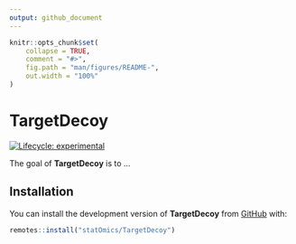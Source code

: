 ```yaml
---
output: github_document
---
```


<!-- README.md is generated from README.Rmd. Please edit that file -->

```r
knitr::opts_chunk$set(
    collapse = TRUE,
    comment = "#>",
    fig.path = "man/figures/README-",
    out.width = "100%"
)
```

# TargetDecoy

<!-- badges: start -->
[![Lifecycle: experimental](https://img.shields.io/badge/lifecycle-experimental-orange.svg)](https://lifecycle.r-lib.org/articles/stages.html#experimental)
<!-- [![BioC status](http://www.bioconductor.org/shields/build/release/bioc/TargetDecoy.svg)](https://bioconductor.org/checkResults/release/bioc-LATEST/TargetDecoy) -->
<!-- badges: end -->

The goal of __TargetDecoy__ is to ...

## Installation

You can install the development version of __TargetDecoy__ from [GitHub](https://github.com/statOmics/TargetDecoy) with:

``` r
remotes::install("statOmics/TargetDecoy")
```

<!-- ## Example -->

<!-- This is a basic example which shows you how to solve a common problem: -->

<!-- ```{r example} -->
<!-- library(TargetDecoy) -->
<!-- ## basic example code -->
<!-- ``` -->
